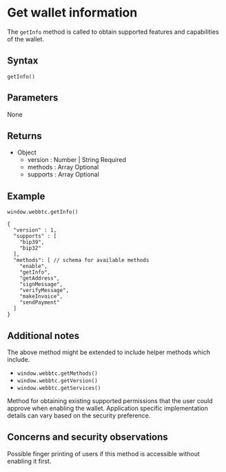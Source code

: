 
# Get wallet information

The `getInfo` method is called to obtain supported features and capabilities of the wallet.

## Syntax

```
getInfo()
```

## Parameters

None

## Returns

- Object
  - version : Number | String <span class="badge">Required</span>
  - methods : Array <span class="badge">Optional</span>
  - supports : Array <span class="badge">Optional</span>

## Example

```
window.webbtc.getInfo()

{
  "version" : 1,
  "supports" : [
    "bip39",
    "bip32"
  ],
  "methods": [ // schema for available methods
    "enable",
    "getInfo",
    "getAddress",
    "signMessage",
    "verifyMessage",
    "makeInvoice",
    "sendPayment"
  ]
}
```

## Additional notes

The above method might be extended to include helper methods which include.

- `window.webbtc.getMethods()`
- `window.webbtc.getVersion()`
- `window.webbtc.getServices()`

<Callout type="info" emoji="ℹ️">
  Method for obtaining existing supported permissions that the user could approve when enabling the wallet. Application specific implementation details can vary based on the security preference.
</Callout>

## Concerns and security observations

Possible finger printing of users if this method is accessible without enabling it first.
